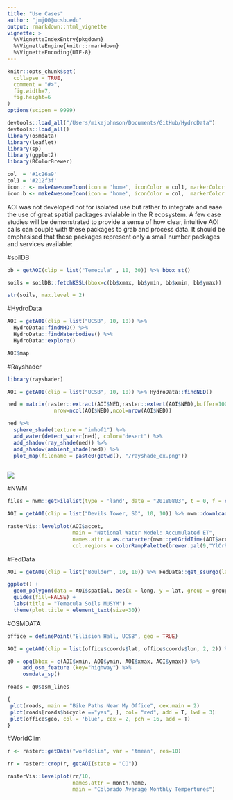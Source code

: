 ```yaml
---
title: "Use Cases"
author: "jmj00@ucsb.edu"
output: rmarkdown::html_vignette
vignette: >
  %\VignetteIndexEntry{pkgdown}
  %\VignetteEngine{knitr::rmarkdown}
  %\VignetteEncoding{UTF-8}
---
```


```r
knitr::opts_chunk$set(
  collapse = TRUE,
  comment = "#>",
  fig.width=7, 
  fig.height=6
)
options(scipen = 9999)
```

```r
devtools::load_all("/Users/mikejohnson/Documents/GitHub/HydroData")
devtools::load_all()
library(osmdata)
library(leaflet)
library(sp)
library(ggplot2)
library(RColorBrewer)

col  = '#1c26a9'
col1 = '#212f3f'
icon.r <- makeAwesomeIcon(icon = 'home', iconColor = col1, markerColor = 'gray')
icon.b <- makeAwesomeIcon(icon = 'home', iconColor = col,  markerColor = 'gray')
```

AOI was not developed not for isolated use but rather to integrate and ease the use of great spatial packages avialable in the R ecosystem. A few case studies will be demonstrated to provide a sense of how clear, intuitive AOI calls can couple with these packages to grab and process data. It should be emphasised that these packages represent only a small number packages and services available:

#soilDB

```r
bb = getAOI(clip = list("Temecula" , 10, 30)) %>% bbox_st()

soils = soilDB::fetchKSSL(bbox=c(bb$xmax, bb$ymin, bb$xmin, bb$ymax))

str(soils, max.level = 2)

```

#HydroData

```r

AOI = getAOI(clip = list("UCSB", 10, 10)) %>% 
  HydroData::findNHD() %>% 
  HydroData::findWaterbodies() %>% 
  HydroData::explore()

```
```r
AOI$map
```


#Rayshader

```r
library(rayshader)

AOI = getAOI(clip = list("UCSB", 10, 10)) %>% HydroData::findNED()

ned = matrix(raster::extract(AOI$NED,raster::extent(AOI$NED),buffer=1000),
               nrow=ncol(AOI$NED),ncol=nrow(AOI$NED))

ned %>%
  sphere_shade(texture = "imhof1") %>%
  add_water(detect_water(ned), color="desert") %>%
  add_shadow(ray_shade(ned)) %>%
  add_shadow(ambient_shade(ned)) %>%
  plot_map(filename = paste0(getwd(), "/rayshade_ex.png"))
  

```

![](./imgs/rayshade_ex.png)


#NWM

```r

files = nwm::getFilelist(type = 'land', date = "20180803", t = 0, f = c(3,6,9,12))

AOI = getAOI(clip = list("Devils Tower, SD", 10, 10)) %>% nwm::downloadNWM(files, param = 'accet')

rasterVis::levelplot(AOI$accet, 
                     main = "National Water Model: Accumulated ET", 
                     names.attr = as.character(nwm::getGridTime(AOI$accet)),
                     col.regions = colorRampPalette(brewer.pal(9,"YlOrRd")))

```

#FedData

```r
AOI = getAOI(clip = list("Boulder", 10, 10)) %>% FedData::get_ssurgo(label = "test")

ggplot() + 
  geom_polygon(data = AOI$spatial, aes(x = long, y = lat, group = group, fill = id), color =     'gray') + 
  guides(fill=FALSE) + 
  labs(title = "Temecula Soils MUSYM") + 
  theme(plot.title = element_text(size=30))
```

#OSMDATA

```r
office = definePoint("Ellision Hall, UCSB", geo = TRUE)

AOI = getAOI(clip = list(office$coords$lat, office$coords$lon, 2, 2)) %>% bbox_st()

q0 = opq(bbox = c(AOI$xmin, AOI$ymin, AOI$xmax, AOI$ymax)) %>%
     add_osm_feature (key="highway") %>% 
     osmdata_sp() 

roads = q0$osm_lines

{
 plot(roads, main = "Bike Paths Near My Office", cex.main = 2)
 plot(roads[roads$bicycle =="yes", ], col= "red", add = T, lwd = 3)
 plot(office$geo, col = 'blue', cex = 2, pch = 16, add = T)
}

```

#WorldClim

```r

r <- raster::getData("worldclim", var = 'tmean', res=10)

rr = raster::crop(r, getAOI(state = "CO"))

rasterVis::levelplot(rr/10, 
                     names.attr = month.name,
                     main = "Colorado Average Monthly Tempertures")

```


